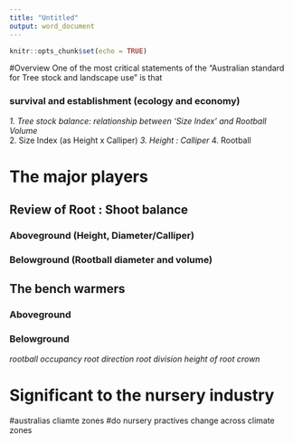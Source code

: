 ```yaml
---
title: "Untitled"
output: word_document
---
```


```r
knitr::opts_chunk$set(echo = TRUE)
```

#Overview
One of the most critical statements of the "Australian standard for Tree stock and landscape use" is that 

### survival and establishment (ecology and economy)



*1. Tree stock balance: relationship between 'Size Index' and Rootball Volume  
*2. Size Index (as Height x Calliper) 
*3. Height : Calliper
*4. Rootball 


# The major players 

## Review of Root : Shoot balance

### Aboveground (Height, Diameter/Calliper)
### Belowground (Rootball diameter and volume)


## The bench warmers

### Aboveground

### Belowground

*rootball occupancy*
*root direction*
*root division*
*height of root crown*  


# Significant to the nursery industry

#australias cliamte zones
#do nursery practives change across climate zones


